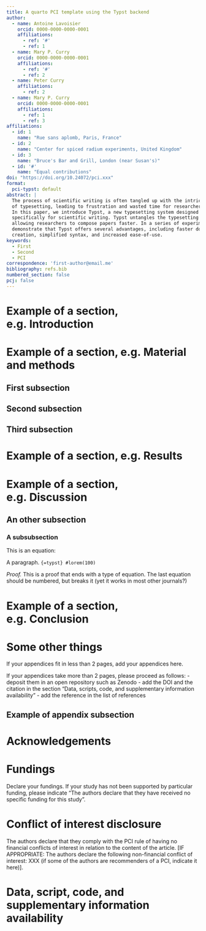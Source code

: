 ```yaml
---
title: A quarto PCI template using the Typst backend
author:
  - name: Antoine Lavoisier
    orcid: 0000-0000-0000-0001
    affiliations:
      - ref: '#'
      - ref: 1
  - name: Mary P. Curry
    orcid: 0000-0000-0000-0001
    affiliations:
      - ref: '#'
      - ref: 2
  - name: Peter Curry
    affiliations:
      - ref: 2
  - name: Mary P. Curry
    orcid: 0000-0000-0000-0001
    affiliations:
      - ref: 1
      - ref: 3
affiliations:
  - id: 1
    name: "Rue sans aplomb, Paris, France"
  - id: 2
    name: "Center for spiced radium experiments, United Kingdom"
  - id: 3
    name: "Bruce's Bar and Grill, London (near Susan's)"
  - id: '#'
    name: "Equal contributions"
doi: "https://doi.org/10.24072/pci.xxx"
format:
  pci-typst: default
abstract: |
  The process of scientific writing is often tangled up with the intricacies
  of typesetting, leading to frustration and wasted time for researchers.
  In this paper, we introduce Typst, a new typesetting system designed 
  specifically for scientific writing. Typst untangles the typesetting process,
  allowing researchers to compose papers faster. In a series of experiments we
  demonstrate that Typst offers several advantages, including faster document
  creation, simplified syntax, and increased ease-of-use.
keywords:
  - First
  - Second
  - PCI
correspondence: 'first-author@email.me'
bibliography: refs.bib
numbered_section: false
pcj: false
---
```



# Example of a section, e.g. Introduction

```{=typst}
#lorem(100)
```

# Example of a section, e.g. Material and methods

```{=typst}
#lorem(100)
```

## First subsection

```{=typst}
#lorem(100)
```

## Second subsection

```{=typst}
#lorem(100)
```

## Third subsection

```{=typst}
#lorem(100)
```

# Example of a section, e.g. Results

```{=typst}
#lorem(100)
```

<!-- how to rotate content -->
```{=typst}
#pagebreak()
#rotate(-90deg, reflow: true)[
  = Landscape section
  #lorem(100)

  #lorem(50)

  #lorem(50)
]
#pagebreak()
```

# Example of a section, e.g. Discussion

```{=typst}
#lorem(100)
```

<!--
- toto (see Appendix~sA and @eq:eq1)
- foo (see @fig:fig1)
- bar
-->

## An other subsection


```{=typst}
#lorem(100)
```

<!--
+ first item
+ second item
  + 2a<2a> item #link(<2a>)[2a]
  + item 2b (cf.~#cite(<Ivanov_curve-complex_1997>, form: "prose", supplement: [Thm.~3])
-->

### A subsubsection

```{=typst}
#lorem(100)
```

This is an equation:

```{=typst}
$
  1 = 1
$ <eq:eq1>
```

A paragraph. `{=typst} #lorem(100)`

```{=typst}
$
  exp(x) = 1 + x + frac(x^2, 2!) + frac(x^3, 3!) + frac(x^4, 4!) + frac(x^5, 5!) + frac(x^6, 6!) + frac(x^7, 7!) +frac(x^8, 8!) +frac(x^9, 9!) \
  + frac(x^10, 10!) + frac(x^11, 11!)+ frac(x^12, 12!) + frac(x^13, 13!) + frac(x^14, 14!) + frac(x^15, 15!) + frac(x^16, 16!) + o(n^16)
$
```


```{=typst}
#figure(
  image("pci-graph-small.png", width: 50%),
  caption: [
    This is the title of the figure. It also contains the legend of the figure, with some math to check everything is working: $log(frac(1, 2))$. The caption is different from the caption of the table (see @tab:tab1).
  ]
) <fig:fig1>

#lorem(100)
```

```{=typst}
#figure(
  [
    #set table.hline(stroke: .6pt)
    #table(
      columns: 5,
      table.hline(),
      table.header(
        [$n$], [1], [2], [3], [4],
      ),
      table.hline(),
      [$n^2$], [1], [4], [9], [16],
      [$n^3$], [1], [4], [9], [18],
      table.hline(),
    )
    #table_note[This is the note of the table if required. It is below the table to look nice. This can be done by using the template function `table_note` in the same block as the table. Compare with the figure caption above (see @fig:fig1).]
  ],
  caption: [
    This is the title of the table. It also contains the legend i.e. an explanation of what the table reveals about the problem at hand (typeset using the `caption` argument of figure()).
  ],
) <tab:tab1>
```

_Proof._ This is a proof that ends with a \verb+{align}+ type of equation. The last equation should be numbered, but \verb+\qedhere+ breaks it (yet it works in most other journals?)
```{=typst}
$
  x &= 1234596748613548534863 \
  3x + y &= "some text" \
  &1234864 + sum_(i=1)^(n) frac(1, i)
$ #math.qed
```

# Example of a section, e.g. Conclusion

```{=typst}
#lorem(100)
```

```{=typst}
// Appendix sections
#appendix()[
```
# Some other things
<!-- <sA> -->

If your appendices fit in less than 2 pages, add your appendices here.

If your appendices take more than 2 pages, please proceed as follows:
- deposit them in an open repository such as Zenodo
- add the DOI and the citation in the section “Data, scripts, code, and supplementary information availability”
- add the reference in the list of references

## Example of appendix subsection

```{=typst}
#lorem(100)
```
```{=typst}
] // end appendix
```

<!-- post-sections, make sure to remove numbering -->
```{=typst}
#set heading(numbering: none)
```
# Acknowledgements

<!--
This is your acknowledgments. Preprint version xxx[change to the correct number] of this article has been peer-reviewed and recommended by Peer Community In XYZ[change to the name of the PCI] (#link("https://doi.org/10.24072/pci.xxx")[https://doi.org/10.24072/pci.xxx] [replace by the doi of the recommendation]; #cite(<fake>, form: "prose") [replace by the citation of the recommendation]).
-->

# Fundings

Declare your fundings. If your study has not been supported by particular
funding, please indicate "The authors declare that they have received no
specific funding for this study".

# Conflict of interest disclosure

The authors declare that they comply with the PCI rule of having no financial conflicts of interest in relation to the content of the article. [IF APPROPRIATE: The authors declare the following non-financial conflict of interest: XXX (if some of the authors are recommenders of a PCI, indicate it here)].

# Data, script, code, and supplementary information availability

<!--
Data are available online (#link("https://doi.org/10.24072/fake1")[https://doi.org/10.24072/fake1] [Replace by the DOI of the webpage hosting the data]; #cite(<CharleMar_independant-trace-su2_2012>, form: "prose") [Replace by the citation of the data])

Script and codes are available online (#link("https://doi.org/10.24072/fake2")[https://doi.org/10.24072/fake2] [Replace by the DOI of the webpage hosting the script and code]; #cite(<CharleMar_independant-trace-su2_2012>, form: "prose") [Replace by the citation of the script and code])

Supplementary information is available online (#link("https://doi.org/10.24072/fake3")[https://doi.org/10.24072/fake3] [Replace by the DOI of the webpage hosting the Supplementary information]; #cite(<CharleMar_independant-trace-su2_2012>, form: "prose") [Replace by the citation of the Supplementary information])

#v(1em)
The DOI hyperlinks should be active. They should also be present in the reference list and cited in the text.

For the reference section below, do not forget to add a doi for each reference (if available). Do not forget to add the reference of the recommendation, the reference of the data, scripts, code and supplementary material to your bib file, if appropriate.
-->
